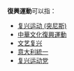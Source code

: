 '''復興運動'''可以指：
* [[复兴运动_(突尼斯)|复兴运动 (突尼斯)]]
* [[中華文化復興運動|中華文化復興運動]]
* [[文艺复兴|文艺复兴]]
* [[意大利統一|意大利統一]]
* [[复兴运动党|复兴运动党]]
{{消歧義|Cat=四字消歧義}}